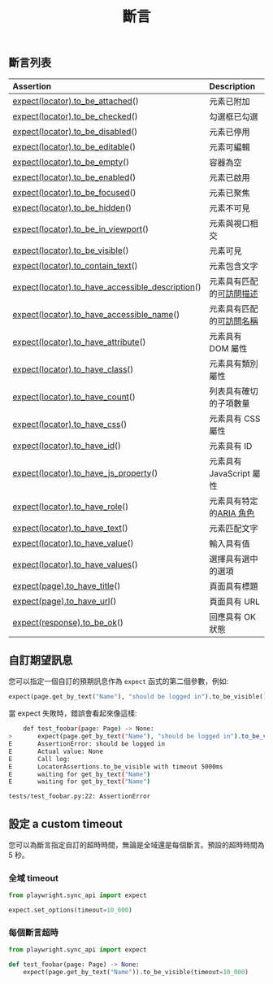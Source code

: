 ﻿---
id: test-assertions
title: "斷言"
---

## 斷言列表

| Assertion | Description |
| :- | :- |
| [expect(locator).to_be_attached](/api/class-locatorassertions.mdx#locator-assertions-to-be-attached)() | 元素已附加 |
| [expect(locator).to_be_checked](/api/class-locatorassertions.mdx#locator-assertions-to-be-checked)() | 勾選框已勾選 |
| [expect(locator).to_be_disabled](/api/class-locatorassertions.mdx#locator-assertions-to-be-disabled)() | 元素已停用 |
| [expect(locator).to_be_editable](/api/class-locatorassertions.mdx#locator-assertions-to-be-editable)() | 元素可編輯 |
| [expect(locator).to_be_empty](/api/class-locatorassertions.mdx#locator-assertions-to-be-empty)() | 容器為空 |
| [expect(locator).to_be_enabled](/api/class-locatorassertions.mdx#locator-assertions-to-be-enabled)() | 元素已啟用 |
| [expect(locator).to_be_focused](/api/class-locatorassertions.mdx#locator-assertions-to-be-focused)() | 元素已聚焦 |
| [expect(locator).to_be_hidden](/api/class-locatorassertions.mdx#locator-assertions-to-be-hidden)() | 元素不可見 |
| [expect(locator).to_be_in_viewport](/api/class-locatorassertions.mdx#locator-assertions-to-be-in-viewport)() | 元素與視口相交 |
| [expect(locator).to_be_visible](/api/class-locatorassertions.mdx#locator-assertions-to-be-visible)() | 元素可見 |
| [expect(locator).to_contain_text](/api/class-locatorassertions.mdx#locator-assertions-to-contain-text)() | 元素包含文字 |
| [expect(locator).to_have_accessible_description](/api/class-locatorassertions.mdx#locator-assertions-to-have-accessible-description)() | 元素具有匹配的[可訪問描述](https://w3c.github.io/accname/#dfn-accessible-description) |
| [expect(locator).to_have_accessible_name](/api/class-locatorassertions.mdx#locator-assertions-to-have-accessible-name)() | 元素具有匹配的[可訪問名稱](https://w3c.github.io/accname/#dfn-accessible-name) |
| [expect(locator).to_have_attribute](/api/class-locatorassertions.mdx#locator-assertions-to-have-attribute)() | 元素具有 DOM 屬性 |
| [expect(locator).to_have_class](/api/class-locatorassertions.mdx#locator-assertions-to-have-class)() | 元素具有類別屬性 |
| [expect(locator).to_have_count](/api/class-locatorassertions.mdx#locator-assertions-to-have-count)() | 列表具有確切的子項數量 |
| [expect(locator).to_have_css](/api/class-locatorassertions.mdx#locator-assertions-to-have-css)() | 元素具有 CSS 屬性 |
| [expect(locator).to_have_id](/api/class-locatorassertions.mdx#locator-assertions-to-have-id)() | 元素具有 ID |
| [expect(locator).to_have_js_property](/api/class-locatorassertions.mdx#locator-assertions-to-have-js-property)() | 元素具有 JavaScript 屬性 |
| [expect(locator).to_have_role](/api/class-locatorassertions.mdx#locator-assertions-to-have-role)() | 元素具有特定的[ARIA 角色](https://www.w3.org/TR/wai-aria-1.2/#roles) |
| [expect(locator).to_have_text](/api/class-locatorassertions.mdx#locator-assertions-to-have-text)() | 元素匹配文字 |
| [expect(locator).to_have_value](/api/class-locatorassertions.mdx#locator-assertions-to-have-value)() | 輸入具有值 |
| [expect(locator).to_have_values](/api/class-locatorassertions.mdx#locator-assertions-to-have-values)() | 選擇具有選中的選項 |
| [expect(page).to_have_title](/api/class-pageassertions.mdx#page-assertions-to-have-title)() | 頁面具有標題 |
| [expect(page).to_have_url](/api/class-pageassertions.mdx#page-assertions-to-have-url)() | 頁面具有 URL |
| [expect(response).to_be_ok](/api/class-apiresponseassertions.mdx#api-response-assertions-to-be-ok)() | 回應具有 OK 狀態 |

## 自訂期望訊息

您可以指定一個自訂的預期訊息作為 `expect` 函式的第二個參數，例如:

```python
expect(page.get_by_text("Name"), "should be logged in").to_be_visible()
```

當 expect 失敗時，錯誤會看起來像這樣:

```bash
    def test_foobar(page: Page) -> None:
>       expect(page.get_by_text("Name"), "should be logged in").to_be_visible()
E       AssertionError: should be logged in
E       Actual value: None
E       Call log:
E       LocatorAssertions.to_be_visible with timeout 5000ms
E       waiting for get_by_text("Name")
E       waiting for get_by_text("Name")

tests/test_foobar.py:22: AssertionError
```

## 設定 a custom timeout

您可以為斷言指定自訂的超時時間，無論是全域還是每個斷言。預設的超時時間為 5 秒。

### 全域 timeout

```python title="conftest.py"
from playwright.sync_api import expect

expect.set_options(timeout=10_000)
```

### 每個斷言超時

```python title="test_foobar.py"
from playwright.sync_api import expect

def test_foobar(page: Page) -> None:
    expect(page.get_by_text("Name")).to_be_visible(timeout=10_000)
```




[Accessibility]: /api/class-accessibility.mdx "Accessibility"
[APIRequest]: /api/class-apirequest.mdx "APIRequest"
[APIRequestContext]: /api/class-apirequestcontext.mdx "APIRequestContext"
[APIResponse]: /api/class-apiresponse.mdx "APIResponse"
[APIResponseAssertions]: /api/class-apiresponseassertions.mdx "APIResponseAssertions"
[Browser]: /api/class-browser.mdx "Browser"
[BrowserContext]: /api/class-browsercontext.mdx "BrowserContext"
[BrowserType]: /api/class-browsertype.mdx "BrowserType"
[CDPSession]: /api/class-cdpsession.mdx "CDPSession"
[Clock]: /api/class-clock.mdx "Clock"
[ConsoleMessage]: /api/class-consolemessage.mdx "ConsoleMessage"
[Dialog]: /api/class-dialog.mdx "Dialog"
[Download]: /api/class-download.mdx "Download"
[ElementHandle]: /api/class-elementhandle.mdx "ElementHandle"
[Error]: /api/class-error.mdx "Error"
[FileChooser]: /api/class-filechooser.mdx "FileChooser"
[Frame]: /api/class-frame.mdx "Frame"
[FrameLocator]: /api/class-framelocator.mdx "FrameLocator"
[JSHandle]: /api/class-jshandle.mdx "JSHandle"
[Keyboard]: /api/class-keyboard.mdx "Keyboard"
[Locator]: /api/class-locator.mdx "Locator"
[LocatorAssertions]: /api/class-locatorassertions.mdx "LocatorAssertions"
[Mouse]: /api/class-mouse.mdx "Mouse"
[Page]: /api/class-page.mdx "Page"
[PageAssertions]: /api/class-pageassertions.mdx "PageAssertions"
[Playwright]: /api/class-playwright.mdx "Playwright"
[Request]: /api/class-request.mdx "Request"
[Response]: /api/class-response.mdx "Response"
[Route]: /api/class-route.mdx "Route"
[Selectors]: /api/class-selectors.mdx "Selectors"
[TimeoutError]: /api/class-timeouterror.mdx "TimeoutError"
[Touchscreen]: /api/class-touchscreen.mdx "Touchscreen"
[Tracing]: /api/class-tracing.mdx "Tracing"
[Video]: /api/class-video.mdx "Video"
[WebError]: /api/class-weberror.mdx "WebError"
[WebSocket]: /api/class-websocket.mdx "WebSocket"
[Worker]: /api/class-worker.mdx "Worker"
[Element]: https://developer.mozilla.org/en-US/docs/Web/API/element "Element"
[EvaluationArgument]: /evaluating.mdx#evaluation-argument "EvaluationArgument"
[Promise]: https://developer.mozilla.org/en-US/docs/Web/JavaScript/Reference/Global_Objects/Promise "Promise"
[iterator]: https://developer.mozilla.org/en-US/docs/Web/JavaScript/Reference/Iteration_protocols "Iterator"
[origin]: https://developer.mozilla.org/en-US/docs/Glossary/Origin "Origin"
[selector]: https://developer.mozilla.org/en-US/docs/Web/CSS/CSS_Selectors "selector"
[Serializable]: https://developer.mozilla.org/en-US/docs/Web/JavaScript/Reference/Global_Objects/JSON/stringify#Description "Serializable"
[UIEvent.detail]: https://developer.mozilla.org/en-US/docs/Web/API/UIEvent/detail "UIEvent.detail"
[UnixTime]: https://en.wikipedia.org/wiki/Unix_time "Unix Time"
[xpath]: https://developer.mozilla.org/en-US/docs/Web/XPath "xpath"

[Any]: https://docs.python.org/3/library/typing.html#typing.Any "Any"
[bool]: https://docs.python.org/3/library/stdtypes.html "bool"
[bytes]: https://docs.python.org/3/library/stdtypes.html#bytes "bytes"
[Callable]: https://docs.python.org/3/library/typing.html#typing.Callable "Callable"
[EventContextManager]: https://docs.python.org/3/reference/datamodel.html#context-managers "Event context manager"
[EventEmitter]: https://pyee.readthedocs.io/en/latest/#pyee.BaseEventEmitter "EventEmitter"
[Exception]: https://docs.python.org/3/library/exceptions.html#Exception "Exception"
[Dict]: https://docs.python.org/3/library/typing.html#typing.Dict "Dict"
[float]: https://docs.python.org/3/library/stdtypes.html#numeric-types-int-float-complex "float"
[int]: https://docs.python.org/3/library/stdtypes.html#numeric-types-int-float-complex "int"
[List]: https://docs.python.org/3/library/typing.html#typing.List "List"
[NoneType]: https://docs.python.org/3/library/constants.html#None "None"
[Pattern]: https://docs.python.org/3/library/re.html "Pattern"
[URL]: https://en.wikipedia.org/wiki/URL "URL"
[pathlib.Path]: https://realpython.com/python-pathlib/ "pathlib.Path"
[str]: https://docs.python.org/3/library/stdtypes.html#text-sequence-type-str "str"
[Union]: https://docs.python.org/3/library/typing.html#typing.Union "Union"
[datetime]: https://docs.python.org/3/library/datetime.html#datetime.datetime "datetime"

[all available image tags]: https://mcr.microsoft.com/en-us/product/playwright/python/about "all available image tags"
[Microsoft Artifact Registry]: https://mcr.microsoft.com/en-us/product/playwright/python/about "Microsoft Artifact Registry"
[Dockerfile.jammy]: https://github.com/microsoft/playwright-python/blob/main/utils/docker/Dockerfile.jammy "Dockerfile.jammy"
